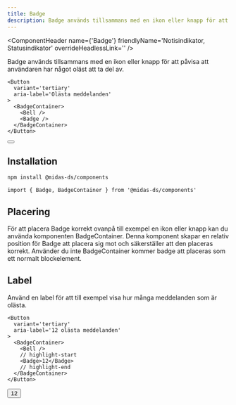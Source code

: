 ```yaml
---
title: Badge
description: Badge används tillsammans med en ikon eller knapp för att påvisa att användaren har något oläst att ta del av.
---
```



<ComponentHeader
  name={'Badge'}
  friendlyName='Notisindikator, Statusindikator'
  overrideHeadlessLink=''
/>

Badge används tillsammans med en ikon eller knapp för att påvisa att användaren har något oläst att ta del av.

```tsx
<Button
  variant='tertiary'
  aria-label='Olästa meddelanden'
>
  <BadgeContainer>
    <Bell />
    <Badge />
  </BadgeContainer>
</Button>
```

<div
  className='card'
  style={{ display: 'block' }}
>
  <Button
    variant='tertiary'
    aria-label='Meddelanden'
  >
    <BadgeContainer>
      <Bell />
      <Badge />
    </BadgeContainer>
  </Button>
</div>

## Installation

```bash npm2yarn
npm install @midas-ds/components
```

```tsx
import { Badge, BadgeContainer } from '@midas-ds/components'
```

## Placering

För att placera Badge korrekt ovanpå till exempel en ikon eller knapp kan du använda komponenten BadgeContainer. Denna komponent skapar en relativ position för Badge att placera sig mot och säkerställer att den placeras korrekt. Använder du inte BadgeContainer kommer badge att placeras som ett normalt blockelement.

## Label

Använd en label för att till exempel visa hur många meddelanden som är olästa.

```tsx
<Button
  variant='tertiary'
  aria-label='12 olästa meddelanden'
>
  <BadgeContainer>
    <Bell />
    // highlight-start
    <Badge>12</Badge>
    // highlight-end
  </BadgeContainer>
</Button>
```

<div
  className='card'
  style={{ display: 'block' }}
>
  <Button
    variant='tertiary'
    aria-label='12 olästa meddelanden'
  >
    <BadgeContainer>
      <Bell />
      <Badge>12</Badge>
    </BadgeContainer>
  </Button>
</div>
